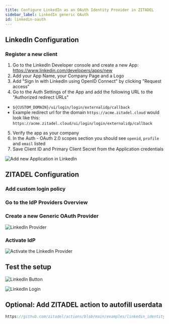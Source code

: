```yaml
---
title: Configure LinkedIn as an OAuth Identity Provider in ZITADEL
sidebar_label: LinkedIn generic OAuth
id: linkedin-oauth
---
```



<Intro provider="LinkedIn"/>

## LinkedIn Configuration

### Register a new client

1. Go to the LinkedIn Developer console and create a new App: https://www.linkedin.com/developers/apps/new
2. Add your App Name, your Company Page and a Logo
3. Add "Sign In with LinkedIn using OpenID Connect" by clicking "Request access"
4. Go to the Auth Settings of the App and add the following URL to the "Authorized redirect URLs"
 - `${CUSTOM_DOMAIN}/ui/login/login/externalidp/callback`
 - Example redirect url for the domain `https://acme.zitadel.cloud` would look like this:  `https://acme.zitadel.cloud/ui/login/login/externalidp/callback`
5. Verify the app as your company
6. In the Auth - OAuth 2.0 scopes section you should see `openid`, `profile` and `email` listed
7. Save Client ID and Primary Client Secret from the Application credentials

![Add new Application in LinkedIn](/img/guides/linkedin_add_app.png)

## ZITADEL Configuration

### Add custom login policy

<CustomLoginPolicy/>

### Go to the IdP Providers Overview

<IDPsOverview templates="Generic OAuth"/>

### Create a new Generic OAuth Provider

<GenericOAuth
    name=": e.g. LinkedIn"
    authendpoint="https://www.linkedin.com/oauth/v2/authorization"
    tokenendpoint="https://www.linkedin.com/oauth/v2/accessToken"
    userendpoint="https://api.linkedin.com/v2/userinfo"
    id="sub"
    clientid=": Client id from the application previously created in your LinkedIn account"
    clientsecret=": Client Secret from the application previously created in your LinkedIn account"
/>


<GeneralConfigDescription provider_account="LinkedIn account" />

![LinkedIn Provider](/img/guides/zitadel_linkedin_create_provider.png)

### Activate IdP

<Activate/>

![Activate the LinkedIn Provider](/img/guides/zitadel_activate_linkedin.png)

## Test the setup

<TestSetup loginscreen="your LinkedIn login"/>

![LinkedIn Button](/img/guides/zitadel_login_linkedin.png)

![LinkedIn Login](/img/guides/linkedin_login.png)

## Optional: Add ZITADEL action to autofill userdata

<PrefillAction fields="firstname, lastname, username, email and email verified" provider="LinkedIn"/>

```js reference
https://github.com/zitadel/actions/blob/main/examples/linkedin_identity_provider.js
```
